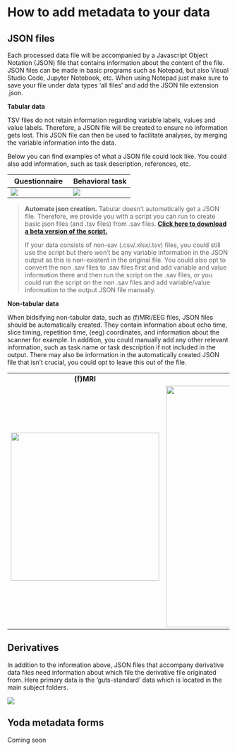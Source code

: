 # How to add metadata to your data

## JSON files

Each processed data file will be accompanied by a Javascript Object Notation (JSON) file that contains information about the content of the file. JSON files can be made in basic programs such as Notepad, but also Visual Studio Code, Jupyter Notebook, etc. When using Notepad just make sure to save your file under data types 'all files' and add the JSON file extension .json.

::: {.callout-tip collapse="true" appearance="simple" icon="false"}
**Tabular data**

TSV files do not retain information regarding variable labels, values and value labels. Therefore, a JSON file will be created to ensure no information gets lost. This JSON file can then be used to facilitate analyses, by merging the variable information into the data.

Below you can find examples of what a JSON file could look like. You could also add information, such as task description, references, etc.

| Questionnaire                                      | Behavioral task                                   |
|----------------------------------------------------|---------------------------------------------------|
| ![](images/json-example-quests.png){.json-example} | ![](images/json-example-beh-1.png){.json-example} |

> **Automate json creation.** Tabular doesn't automatically get a JSON file. Therefore, we provide you with a script you can run to create basic json files (and .tsv files) from .sav files. [**Click here to download a beta version of the script.**](downloads/json-creation-and-conversion.rar)
>
> If your data consists of non-sav (.csv/.xlsx/.tsv) files, you could still use the script but there won't be any variable information in the JSON output as this is non-existent in the original file. You could also opt to convert the non .sav files to .sav files first and add variable and value information there and then run the script on the .sav files, or you could run the script on the non .sav files and add variable/value information to the output JSON file manually.
:::

::: {.callout-tip appearance="simple" icon="false"}
**Non-tabular data**

When bidsifying non-tabular data, such as (f)MRI/EEG files, JSON files should be automatically created. They contain information about echo time, slice timing, repetition time, (eeg) coordinates, and information about the scanner for example. In addition, you could manually add any other relevant information, such as task name or task description if not included in the output. There may also be information in the automatically created JSON file that isn't crucial, you could opt to leave this out of the file.

|                                                              |                                                             |                                                                  |
|:------------------------------------------------------------:|:-----------------------------------------------------------:|------------------------------------------------------------------|
|                          **(f)MRI**                          |                           **EEG**                           | **Physiology**                                                   |
| ![](images/json-example-fmri.png){.json-example width="336"} | ![](images/json-example-eeg.png){.json-example width="547"} | ![](images/json-example-ecg-resp.png){.json-example width="515"} |
:::

::: {.callout-note collapse="false" icon="false"}
## Derivatives

In addition to the information above, JSON files that accompany derivative data files need information about which file the derivative file originated from. Here primary data is the 'guts-standard' data which is located in the main subject folders.

![](images/json-example-derivatives.png)
:::

## Yoda metadata forms

Coming soon
